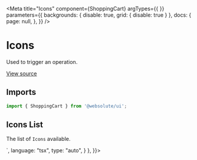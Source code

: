 
<Meta
  title="Icons"
  component={ShoppingCart}
  argTypes={{ }}
  parameters={{
    backgrounds: { disable: true, grid: { disable: true } },
    docs: {
      page: null,
    },
  }}
/>

# Icons

Used to trigger an operation.

[View source](https://github.com/actarian/turbo-mono/tree/main/packages/ui/src/icons/icons)

## Imports

```js
import { ShoppingCart } from '@websolute/ui';
```

## Icons List

The list of `Icons` available.

<Canvas>
  <Story name="Icons" parameters={{
    docs: {
      source: {
        code: `import { ShoppingCart } from '@websolute/ui';
        <ShoppingCart />
        `,
        language: "tsx",
        type: "auto",
      }
    },
  }}>
    <Icons />
  </Story>
</Canvas>
